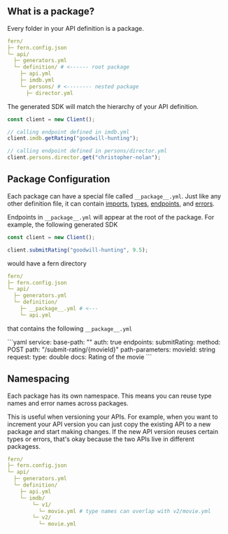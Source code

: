## What is a package?

Every folder in your API definition is a package.

```yaml
fern/
├─ fern.config.json
└─ api/
  ├─ generators.yml
  └─ definition/ # <------ root package
    ├─ api.yml
    ├─ imdb.yml
    └─ persons/ # <-------- nested package
      ├─ director.yml
```

The generated SDK will match the hierarchy of your API definition.

```ts
const client = new Client();

// calling endpoint defined in imdb.yml
client.imdb.getRating("goodwill-hunting");

// calling endpoint defined in persons/director.yml
client.persons.director.get("christopher-nolan");
```

## Package Configuration

Each package can have a special file called `__package__.yml`. Just like any
other definition file, it can contain [imports](imports),
[types](types), [endpoints](endpoints), and [errors](errors).

Endpoints in `__package__.yml` will appear at the root of the package.
For example, the following generated SDK

```ts
const client = new Client();

client.submitRating("goodwill-hunting", 9.5);
```

would have a fern directory

```yaml
fern/
├─ fern.config.json
└─ api/
  ├─ generators.yml
  └─ definition/
    ├─ __package__.yml # <---
    └─ api.yml
```

that contains the following `__package__.yml`

<CodeBlock title="__package__.yml">
```yaml 
service:
  base-path: ""
  auth: true
  endpoints:
    submitRating:
      method: POST
      path: "/submit-rating/{movieId}"
      path-parameters:
        movieId: string
      request:
        type: double
        docs: Rating of the movie
```
</CodeBlock>

## Namespacing

Each package has its own namespace. This means you can reuse type names and
error names across packages.

This is useful when versioning your APIs. For example, when you want to
increment your API version you can just copy the existing API
to a new package and start making changes. If the new API version reuses
certain types or errors, that's okay because the two APIs live in different
packagess.

```yaml
fern/
├─ fern.config.json
└─ api/
  ├─ generators.yml
  └─ definition/
    ├─ api.yml
    └─ imdb/
        └─ v1/
          └─ movie.yml # type names can overlap with v2/movie.yml
        └─ v2/
          └─ movie.yml
```
